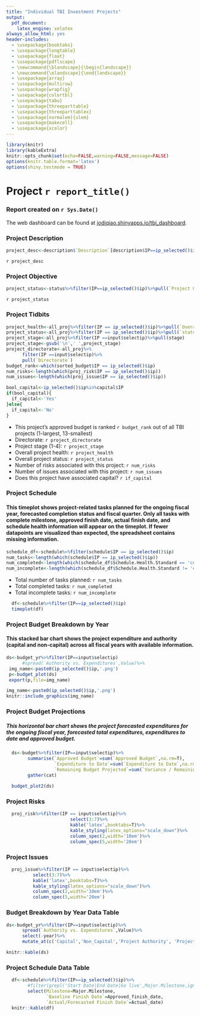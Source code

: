 ```yaml
---
title: "Individual TBI Investment Projects"
output: 
  pdf_document:
    latex_engine: xelatex
always_allow_html: yes
header-includes:
  - \usepackage{booktabs}
  - \usepackage{longtable}
  - \usepackage{float}
  - \usepackage{pdflscape}
  - \newcommand{\blandscape}{\begin{landscape}}
  - \newcommand{\elandscape}{\end{landscape}}
  - \usepackage{array}
  - \usepackage{multirow}
  - \usepackage{wrapfig}
  - \usepackage{colortbl}
  - \usepackage{tabu}
  - \usepackage{threeparttable}
  - \usepackage{threeparttablex}
  - \usepackage[normalem]{ulem}
  - \usepackage{makecell}
  - \usepackage{xcolor}
---
```


```r
library(knitr)
library(kableExtra)
knitr::opts_chunk$set(echo=FALSE,warning=FALSE,message=FALSE)
options(knitr.table.format='latex')
options(shiny.testmode = TRUE)
```

# Project `r report_title()`
### Report created on `r Sys.Date()`
The web dashboard can be found at [jodiqiao.shinyapps.io/tbi_dashboard](jodiqiao.shinyapps.io/tbi_dashboard).

### Project Description
```r
project_desc<-description$`Description`[description$IP==ip_selected()$ip]
```
`r project_desc`

### Project Objective
```r
project_status<-status%>%filter(IP==ip_selected()$ip)%>%pull(`Project Objectives`)
```
`r project_status`

### Project Tidbits
```r
project_health<-all_proj%>%filter(IP == ip_selected()$ip)%>%pull(`Overall Project Health`)
project_status<-all_proj%>%filter(IP == ip_selected()$ip)%>%pull(`status`)
project_stage<-all_proj%>%filter(IP ==input$selectip)%>%pull(stage)
project_stage<-gsub('\n',' ',project_stage)
project_directorate<-all_proj%>%
      filter(IP ==input$selectip)%>%
      pull(`Directorate`)
budget_rank<-which(sorted_budget$IP == ip_selected()$ip)
num_risks<-length(which(proj_risk$IP == ip_selected()$ip))
num_issues<-length(which(proj_issue$IP == ip_selected()$ip))

bool_capital<-ip_selected()$ip%in%capital$IP
if(bool_capital){
  if_capital<-'Yes'
}else{
  if_capital<-'No'
}
```

- This project's approved budget is ranked `r budget_rank` out of all TBI projects (1-largest, 13-smallest)
- Directorate: `r project_directorate`
- Project stage (1-4): `r project_stage`
- Overall project health: `r project_health`
- Overall project status: `r project_status`
- Number of risks associated with this project: `r num_risks`
- Number of issues associated with this project: `r num_issues`
- Does this project have associated capital? `r if_capital`

\newpage
\blandscape

### Project Schedule
#### This timeplot shows project-related tasks planned for the ongoing fiscal year, forecasted completion status and fiscal quarter. Only all tasks with complete milestone, approved finish date, actual finish date, and schedule health information will appear on the timeplot. If fewer datapoints are visualized than expected, the spreadsheet contains missing information.
```r
schedule_df<-schedule%>%filter(schedule$IP == ip_selected()$ip)
num_tasks<-length(which(schedule$IP == ip_selected()$ip))
num_completed<-length(which(schedule_df$Schedule.Health.Standard == 'completed'))
num_incomplete<-length(which(schedule_df$Schedule.Health.Standard != 'completed'))
```
- Total number of tasks planned: `r num_tasks`
- Total completed tasks: `r num_completed`
- Total incomplete tasks: `r num_incomplete`

```r
  df<-schedule%>%filter(IP==ip_selected()$ip)
  timeplot(df)
```

\elandscape

\newpage
\blandscape

### Project Budget Breakdown by Year
#### This stacked bar chart shows the project expenditure and authority (capital and non-capital) across all fiscal years with available information.

```r
ds<-budget_yr%>%filter(IP==input$selectip)
      #spread(`Authority vs. Expenditures`,Value)%>%
 img_name<-paste0(ip_selected()$ip,'.png')
 p<-budget_plot(ds)
 export(p,file=img_name)
```

```r
img_name<-paste0(ip_selected()$ip,'.png')
knitr::include_graphics(img_name)
```

\elandscape

\newpage
### Project Budget Projections
##### This horizontal bar chart shows the project forecasted expenditures for the ongoing fiscal year, forecasted total expenditures, expenditures to date and approved budget.

```r
  ds<-budget%>%filter(IP==input$selectip)%>%
        summarise(`Approved Budget`=sum(`Approved Budget`,na.rm=T),
                  `Expenditure to Date`=sum(`Expenditure to Date`,na.rm=T),
                  `Remaining Budget Projected`=sum(`Variance / Remaining budget`,na.rm=T))%>%
        gather(cat)
      
  budget_plot2(ds)
```

\newpage

### Project Risks

```r
  proj_risk%>%filter(IP == input$selectip)%>%
                        select(3:7)%>%
                        kable('latex',booktabs=T)%>%
                        kable_styling(latex_options="scale_down")%>%
                        column_spec(2,width='10em')%>%
                        column_spec(5,width='20em')
```

### Project Issues

```r

  proj_issue%>%filter(IP == input$selectip)%>%
          select(3:7)%>%
          kable('latex',booktabs=T)%>%
          kable_styling(latex_options="scale_down")%>%
          column_spec(2,width='10em')%>%
          column_spec(5,width='20em')

```

\newpage
### Budget Breakdown by Year Data Table

```r

ds<-budget_yr%>%filter(IP==input$selectip)%>%
      spread(`Authority vs. Expenditures`,Value)%>%
      select(-year)%>%
      mutate_at(c('Capital','Non_Capital','Project Authority', 'Project Expenditures'),dollar)

knitr::kable(ds)

```

### Project Schedule Data Table

```r
  df<-schedule%>%filter(IP==ip_selected()$ip)%>%
        #filter(grepl('Start Date|End Date|Go live',Major.Milestone,ignore.case=T))%>%
        select(Milestone=Major.Milestone,
               `Baseline Finish Date`=Approved_finish_date,
               `Actual/Forecasted Finish Date`=Actual_date)
  knitr::kable(df)
```